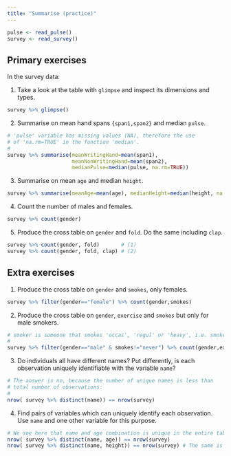 ```yaml
---
title: "Summarise (practice)"
---
```


```r
pulse <- read_pulse() 
survey <- read_survey()
```

## Primary exercises

In the survey data:  

1. Take a look at the table with `glimpse` and inspect its dimensions and types.

```r
survey %>% glimpse()
```

2. Summarise on mean hand spans `{span1,span2}` and  median `pulse`.

```r
# 'pulse' variable has missing values (NA), therefore the use 
# of 'na.rm=TRUE' in the function 'median'.
#
survey %>% summarise(meanWritingHand=mean(span1), 
                     meanNonWritingHand=mean(span2), 
                     medianPulse=median(pulse, na.rm=TRUE))
```

3. Summarise on mean `age` and median `height`.

```r
survey %>% summarise(meanAge=mean(age), medianHeight=median(height, na.rm=TRUE))
```

4. Count the number of males and females.

```r
survey %>% count(gender)
```

5. Produce the cross table on `gender` and `fold`. Do the same including `clap`. 

```r
survey %>% count(gender, fold)       # (1)
survey %>% count(gender, fold, clap) # (2)
```

## Extra exercises

1. Produce the cross table on `gender` and `smokes`,  only females. 

```r
survey %>% filter(gender=="female") %>% count(gender,smokes)
```

2. Produce the cross table on `gender`, `exercise` and `smokes` but only for male smokers.

```r
# smoker is someone that smokes 'occas', 'regul' or 'heavy', i.e. smokes !='never'
#
survey %>% filter(gender=="male" & smokes!="never") %>% count(gender,exercise, smokes)
```

3. Do individuals all have different names? Put differently, is each observation uniquely identifiable with the variable `name`?

```r
# The answer is no, because the number of unique names is less than 
# total number of observations:
#
nrow( survey %>% distinct(name)) == nrow(survey)
```

4. Find pairs of variables which can uniquely identify each observation. Use `name` and one other variable for this purpose.

```r
# We see here that name and age combination is unique in the entire table.
nrow( survey %>% distinct(name, age)) == nrow(survey)
nrow( survey %>% distinct(name, height)) == nrow(survey) # The same is true for name and height
```


